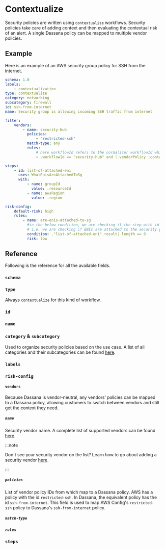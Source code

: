 # Contextualize

Security policies are written using `contextualize` workflows. Security policies take care of adding context and then evaluating the contextual risk of an alert. A single Dassana policy can be mapped to multiple vendor policies.

## Example

Here is an example of an AWS security group policy for SSH from the internet.

```yaml title="content/workflows/policies/csp/aws/service/ec2/resources/security-group/ssh-from-internet.yaml"
schema: 1.0
labels:
    - contextualization
type: contextualize
category: networking
subcategory: firewall
id: ssh-from-internet
name: Security group is allowing incoming SSH traffic from internet

filter:
    vendors:
        - name: security-hub
          policies:
              - 'restricted-ssh'
          match-type: any
          rules:
              # here workflowId refers to the normalizer workflowId which normalized the alert
              - .workflowId == "security-hub" and (.vendorPolicy |contains ("restricted-ssh") )

steps:
    - id: list-of-attached-eni
      uses: WhatEnisAreAttachedToSg
      with:
          - name: groupId
            value: .resourceId
          - name: awsRegion
            value: .region

risk-config:
    default-risk: high
    rules:
        - name: are-enis-attached-to-sg
          #in the below condition, we are checking if the step with id "list-of-attached-eni" has a key with nameed 'result' and its value (array size) has length 0
          # i.e. we are checking if ENIs are attached to the security group or not
          condition: ."list-of-attached-eni".result| length == 0
          risk: low
```

## Reference

Following is the reference for all the available fields.


### `schema`

<Schema />

### `type`

Always `contextualize` for this kind of workflow.

### `id`

<Id />

### `name`

<Name />

### `category` & `subcategory`

Used to organize security policies based on the use case. A list of all categories and their subcategories can be found [here](https://github.com/dassana-io/dassana/blob/main/content/workflows/policies/categories.yaml).

### `labels`

<Labels />

### `risk-config`

<RiskConfig />

#### `vendors`

Because Dassana is vendor-neutral, any vendors' policies can be mapped to a Dassana policy, allowing customers to switch between vendors and still get the context they need.

##### `name`

Security vendor name. A complete list of supported vendors can be found [here](https://github.com/dassana-io/dassana/tree/main/content/workflows/vendors).

:::note

Don't see your security vendor on the list? Learn how to go about adding a security vendor [here](./vendor).

:::

##### `policies`

List of vendor policy IDs from which map to a Dassana policy. AWS has a policy with the id `restricted-ssh`. In Dassana, the equivalent policy has the id `ssh-from-internet`. This field is used to map AWS Config's `restricted-ssh` policy to Dassana's `ssh-from-internet` policy.

##### `match-type`

<MatchType />

##### `rules`

<RuleSyntax />

### `steps`

<Steps />
